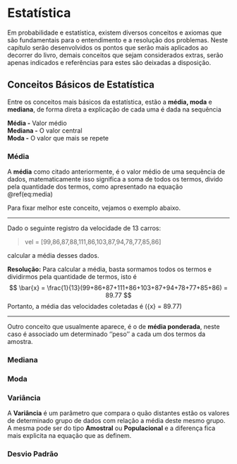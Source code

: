 # Estatística
Em probabilidade e estatística, existem diversos conceitos e axiomas que são fundamentais para o entendimento e a resolução dos problemas. Neste capítulo serão desenvolvidos os pontos que serão mais aplicados ao decorrer do livro, demais conceitos que sejam considerados extras, serão apenas indicados e referências para estes são deixadas a disposição.



## Conceitos Básicos de Estatística
Entre os conceitos mais básicos da estatística, estão a **média, moda** e **mediana**, de forma direta a explicação de cada uma é dada na sequência

**Média -** Valor médio\
**Mediana -** O valor central\
**Moda -** O valor que mais se repete

### Média
A **média** como citado anteriormente, é o valor médio de uma sequência de dados, matematicamente isso significa a soma de todos os termos, divido pela quantidade dos termos, como apresentado na equação \@ref(eq:media)

\begin{equation}
  \bar{x} = \frac{1}{n} \sum_{i=1}^n x_i
  (\#eq:media)
\end{equation}

Para fixar melhor este conceito, vejamos o exemplo abaixo.

---------------------------  

::: {.example} 
Dado o seguinte registro da velocidade de 13 carros: 

>vel = [99,86,87,88,111,86,103,87,94,78,77,85,86]  

calcular a média desses dados.

**Resolução:** Para calcular a média, basta sormamos todos os termos e dividirmos pela quantidade de termos, isto é
$$
\bar{x} = \frac{1}{13}(99+86+87+111+86+103+87+94+78+77+85+86) = 89.77
$$
Portanto, a média das velocidades coletadas é \(\bar{x} = 89.77\)
:::  

---------------------------  

Outro conceito que usualmente aparece, é o de **média ponderada**, neste caso é associado um determinado ''peso'' a cada um dos termos da amostra.


### Mediana

### Moda

### Variância
A **Variância** é um parâmetro que compara o quão distantes estão os valores de determinado grupo de dados com relação a média deste mesmo grupo. A mesma pode ser do tipo **Amostral** ou **Populacional** e a diferença fica mais explicita na equação que as definem.


\begin{equation}
s^2 =  \frac{1}{n-1}\sum_{i=1}^n(x_i - \bar{x})^2
\end{equation}


### Desvio Padrão







